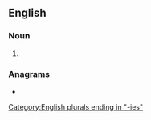 ==English==

===Noun===
{{head|en|noun plural form}}

# {{plural of|polarity|lang=en}}

===Anagrams===
* {{anagrams|en|a=aeiiloprst|prasiolite}}

[[Category:English plurals ending in "-ies"]]